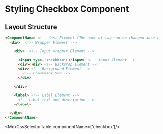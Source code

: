 
<Meta title='Customization/UI Components/Checkbox'/>

<MdxDocPage groupTitle='Customization'>

  # Styling Checkbox Component

  <Overview/>

  ## Layout Structure
  ```html
  <CompoentName> <!-- Host Element (The name of tag can be changed base on the framework) -->
    <div>  <!-- Wrapper Element -->

      <div>  <!-- Input Wrapper Element -->

        <input type="checkbox"></input> <!-- Input Element -->
        <div></div> <!-- Backdrop Element -->
        <div> <!-- Background Element -->
          <!-- Checkmark SVG -->
        </div>

      </div>

      <label> <!-- Label Element -->
        <!-- Label text and description -->
      </label>

    </div>
  </CompoentName>
  ```

  <MdxCssSelectorTable componentName={'checkbox'}/>
  <OverrideStyles/>

</MdxDocPage>
